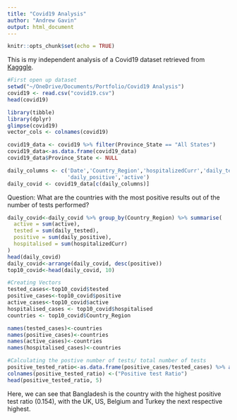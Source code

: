 ---
title: "Covid19 Analysis"
author: "Andrew Gavin"
output: html_document
---

```{r setup, include=FALSE}
knitr::opts_chunk$set(echo = TRUE)
```

This is my independent analysis of a Covid19 dataset retrieved from [Kagggle](https://www.kaggle.com/datasets/lin0li/covid19testing). 

```{r}
#First open up dataset 
setwd("~/OneDrive/Documents/Portfolio/Covid19 Analysis")
covid19 <- read.csv("covid19.csv")
head(covid19)
```

```{r}
library(tibble)
library(dplyr)
glimpse(covid19)
vector_cols <- colnames(covid19)

covid19_data <- covid19 %>% filter(Province_State == "All States")
covid19_data<-as.data.frame(covid19_data)
covid19_data$Province_State <- NULL

daily_columns <- c('Date','Country_Region','hospitalizedCurr','daily_tested',
                   'daily_positive','active')
daily_covid <- covid19_data[c(daily_columns)]
```
Question: 
What are the countries with the most positive results out of the number of tests performed?

```{r}
daily_covid<-daily_covid %>% group_by(Country_Region) %>% summarise(
  active = sum(active),
  tested = sum(daily_tested),
  positive = sum(daily_positive),
  hospitalised = sum(hospitalizedCurr)
)
head(daily_covid)
daily_covid<-arrange(daily_covid, desc(positive))
top10_covid<-head(daily_covid, 10)

#Creating Vectors
tested_cases<-top10_covid$tested
positive_cases<-top10_covid$positive
active_cases<-top10_covid$active
hospitalised_cases <- top10_covid$hospitalised
countries <- top10_covid$Country_Region

names(tested_cases)<-countries
names(positive_cases)<-countries
names(active_cases)<-countries
names(hospitalised_cases)<-countries

#Calculating the postive number of tests/ total number of tests
positive_tested_ratio<-as.data.frame(positive_cases/tested_cases) %>% arrange(desc(positive_cases/tested_cases))
colnames(positive_tested_ratio) <-("Positive test Ratio")
head(positive_tested_ratio, 5)
```
Here, we can see that Bangladesh is the country with the highest positive test ratio (0.154), with the UK, US, Belgium and Turkey the next respective highest.

